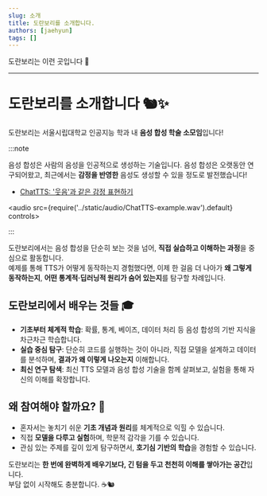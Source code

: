 ```yaml
---
slug: 소개
title: 도란보리를 소개합니다.
authors: [jaehyun]
tags: []
---
```


도란보리는 이런 곳입니다 📍

<!-- truncate -->

---

# 도란보리를 소개합니다 🐿️✨
도란보리는 서울시립대학교 인공지능 학과 내 **음성 합성 학술 소모임**입니다!

:::note

음성 합성은 사람의 음성을 인공적으로 생성하는 기술입니다. 음성 합성은 오랫동안 연구되어왔고, 최근에서는 **감정을 반영한** 음성도 생성할 수 있을 정도로 발전했습니다!

- [ChatTTS: '웃음'과 같은 감정 표현하기](https://github.com/2noise/ChatTTS)

<audio src={require('../static/audio/ChatTTS-example.wav').default} controls></audio>

:::

도란보리에서는 음성 합성을 단순히 보는 것을 넘어, **직접 실습하고 이해하는 과정**을 중심으로 활동합니다.  
예제를 통해 TTS가 어떻게 동작하는지 경험했다면, 이제 한 걸음 더 나아가 **왜 그렇게 동작하는지**, **어떤 통계적·딥러닝적 원리가 숨어 있는지**를 탐구할 차례입니다.

## 도란보리에서 배우는 것들 🎓

- **기초부터 체계적 학습**: 확률, 통계, 베이즈, 데이터 처리 등 음성 합성의 기반 지식을 차근차근 학습합니다.  
- **실습 중심 탐구**: 단순히 코드를 실행하는 것이 아니라, 직접 모델을 설계하고 데이터를 분석하며, **결과가 왜 이렇게 나오는지** 이해합니다.  
- **최신 연구 탐색**: 최신 TTS 모델과 음성 합성 기술을 함께 살펴보고, 실험을 통해 자신의 이해를 확장합니다.  

## 왜 참여해야 할까요? 🌱

- 혼자서는 놓치기 쉬운 **기초 개념과 원리**를 체계적으로 익힐 수 있습니다.  
- 직접 **모델을 다루고 실험**하며, 학문적 감각을 기를 수 있습니다.  
- 관심 있는 주제를 깊이 있게 탐구하면서, **호기심 기반의 학습**을 경험할 수 있습니다.  

도란보리는 **한 번에 완벽하게 배우기보다, 긴 텀을 두고 천천히 이해를 쌓아가는 공간**입니다.  
부담 없이 시작해도 충분합니다. ☕🐿️